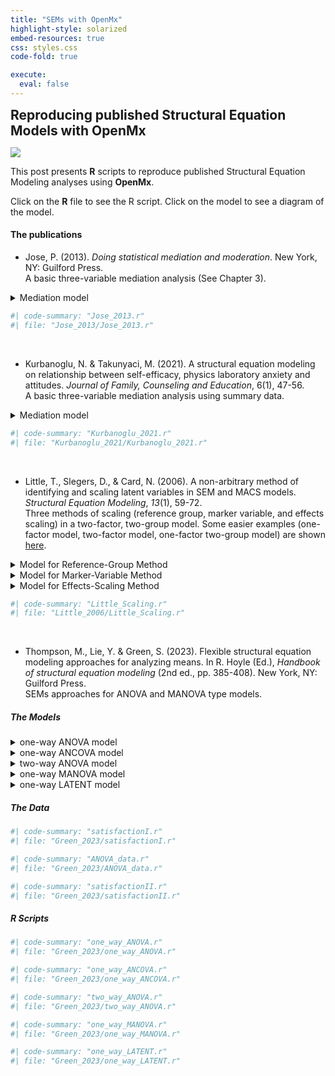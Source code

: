 ```yaml
---
title: "SEMs with OpenMx"  
highlight-style: solarized
embed-resources: true
css: styles.css
code-fold: true

execute:
  eval: false
---
```


:::: {layout="[60, 40]" layout-valign="center"}

::: {#leftcolumn}
<h2 style = "margin: 0px;"> Reproducing published Structural Equation Models with OpenMx </h2>
:::

::: {#rightcolumn}
  <img style = "margin: 0px; padding: 0px;" src="logo/logo.svg">
:::

::::

This post presents **R** scripts to reproduce published Structural Equation Modeling analyses using **OpenMx**. 

Click on the **R** file to see the R script.
Click on the model to see a diagram of the model.

#### The publications

- Jose, P. (2013). *Doing statistical mediation and moderation*. New York, NY: Guilford Press. <br/> A basic three-variable mediation analysis (See Chapter 3).

<details class="image-fold">
  <summary>Mediation model</summary>
  <img src="../Drawing_SEMs/Jose_2013/Jose_2013.svg">  
</details> 

```r
#| code-summary: "Jose_2013.r"
#| file: "Jose_2013/Jose_2013.r"
```  

<br/>

- Kurbanoglu, N. & Takunyaci, M. (2021). A structural equation modeling on relationship between self-efficacy, physics laboratory anxiety and attitudes. *Journal of Family, Counseling and Education*, 6(1), 47-56. <br/> A basic three-variable mediation analysis using summary data.

<details class="image-fold">
  <summary>Mediation model</summary>
  <img src="../Drawing_SEMs/Kurbanoglu_2021/Kurbanoglu_2021.svg">  
</details> 

```r
#| code-summary: "Kurbanoglu_2021.r"
#| file: "Kurbanoglu_2021/Kurbanoglu_2021.r"
```  

<br/>
 
- Little, T., Slegers, D., & Card, N. (2006). A non-arbitrary method of identifying and scaling latent variables in SEM and MACS models. *Structural Equation Modeling*, *13*(1), 59-72. <br/> Three methods of scaling (reference group, marker variable, and effects scaling) in a two-factor, two-group model. Some easier examples (one-factor model, two-factor model, one-factor two-group model) are shown [here](EasierExamples.qmd).

<details class="image-fold">
  <summary>Model for Reference-Group Method</summary>
  <img src="../Drawing_SEMs/Little_2006/Scaling1.svg">  
</details> 

<details class="image-fold">
  <summary>Model for Marker-Variable Method</summary>
  <img src="../Drawing_SEMs/Little_2006/Scaling2.svg">  
</details> 

<details class="image-fold">
  <summary>Model for Effects-Scaling Method</summary>
  <img src="../Drawing_SEMs/Little_2006/scaling3.svg">  
</details> 

```r
#| code-summary: "Little_Scaling.r"
#| file: "Little_2006/Little_Scaling.r"
```  

<br/> 

- Thompson, M., Lie, Y. & Green, S. (2023). Flexible structural equation modeling approaches for analyzing means. In R. Hoyle (Ed.), *Handbook of structural equation modeling* (2nd ed., pp. 385-408). New York, NY: Guilford Press. <br/>
SEMs approaches for ANOVA and MANOVA type models.

<h5>The Models</h5>

<details>
  <summary>one-way ANOVA model</summary>
  <img src="../Drawing_SEMs/Green_2023/one_way_ANOVA.svg">  
</details> 

<details>
  <summary>one-way ANCOVA model</summary>
  <img src="../Drawing_SEMs/Green_2023/one_way_ANCOVA.svg">  
</details> 

<details>
  <summary>two-way ANOVA model</summary>
  <img src="../Drawing_SEMs/Green_2023/two_way_ANOVA.svg">  
</details> 

<details>
  <summary>one-way MANOVA model</summary>
  <img src="../Drawing_SEMs/Green_2023/one_way_MANOVA.svg">  
</details>
 
<details>
  <summary>one-way LATENT model</summary>
  <img src="../Drawing_SEMs/Green_2023/one_way_LATENT.svg">  
</details> 

<h5>The Data</h5>

```r
#| code-summary: "satisfactionI.r"
#| file: "Green_2023/satisfactionI.r"
```

```r
#| code-summary: "ANOVA_data.r"
#| file: "Green_2023/ANOVA_data.r"
```

```r
#| code-summary: "satisfactionII.r"
#| file: "Green_2023/satisfactionII.r"
```

<h5>R Scripts</h5>

```r
#| code-summary: "one_way_ANOVA.r"
#| file: "Green_2023/one_way_ANOVA.r"
```

```r
#| code-summary: "one_way_ANCOVA.r"
#| file: "Green_2023/one_way_ANCOVA.r"
```

```r
#| code-summary: "two_way_ANOVA.r"
#| file: "Green_2023/two_way_ANOVA.r"
```

```r
#| code-summary: "one_way_MANOVA.r"
#| file: "Green_2023/one_way_MANOVA.r"
```

```r
#| code-summary: "one_way_LATENT.r"
#| file: "Green_2023/one_way_LATENT.r"
```
